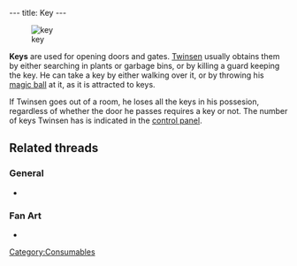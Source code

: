 ---
title: Key
---

[[Image:Key.gif|right|frame|key]]

'''Keys''' are used for opening doors and gates. [[Twinsen]] usually obtains them by either searching in plants or garbage bins, or by killing a guard keeping the key. He can take a key by either walking over it, or by throwing his [[magic ball]] at it, as it is attracted to keys.

If Twinsen goes out of a room, he loses all the keys in his possesion, regardless of whether the door he passes requires a key or not. The number of keys Twinsen has is indicated in the [[control panel]].

==Related threads==
===General===
* {{thread|id=3797|title=A unknow key}}

===Fan Art===
* {{post|id=112171|title=Lba3}}

[[Category:Consumables]]